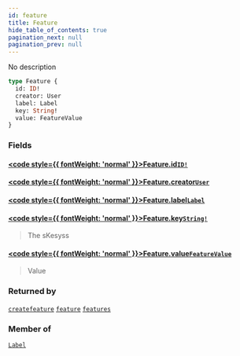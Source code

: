 ```yaml
---
id: feature
title: Feature
hide_table_of_contents: true
pagination_next: null
pagination_prev: null
---
```








No description

```graphql
type Feature {
  id: ID!
  creator: User
  label: Label
  key: String!
  value: FeatureValue
}
```


### Fields

#### [<code style={{ fontWeight: 'normal' }}>Feature.<b>id</b></code>](#)<Bullet />[`ID!`](/docs/schemas/mikro/scalars/id) <Badge class="secondary" text="non-null"/> <Badge class="secondary" text="scalar"/>
> 
> 

#### [<code style={{ fontWeight: 'normal' }}>Feature.<b>creator</b></code>](#)<Bullet />[`User`](/docs/schemas/mikro/objects/user) <Badge class="secondary" text="object"/>
> 
> 

#### [<code style={{ fontWeight: 'normal' }}>Feature.<b>label</b></code>](#)<Bullet />[`Label`](/docs/schemas/mikro/objects/label) <Badge class="secondary" text="object"/>
> 
> 

#### [<code style={{ fontWeight: 'normal' }}>Feature.<b>key</b></code>](#)<Bullet />[`String!`](/docs/schemas/mikro/scalars/string) <Badge class="secondary" text="non-null"/> <Badge class="secondary" text="scalar"/>
> The sKesyss
> 

#### [<code style={{ fontWeight: 'normal' }}>Feature.<b>value</b></code>](#)<Bullet />[`FeatureValue`](/docs/schemas/mikro/scalars/feature-value) <Badge class="secondary" text="scalar"/>
> Value
> 



### Returned by

[`createfeature`](/docs/schemas/mikro/mutations/createfeature)  <Badge class="secondary" text="mutation"/><Bullet />[`feature`](/docs/schemas/mikro/queries/feature)  <Badge class="secondary" text="query"/><Bullet />[`features`](/docs/schemas/mikro/queries/features)  <Badge class="secondary" text="query"/>

### Member of

[`Label`](/docs/schemas/mikro/objects/label)  <Badge class="secondary" text="object"/>



